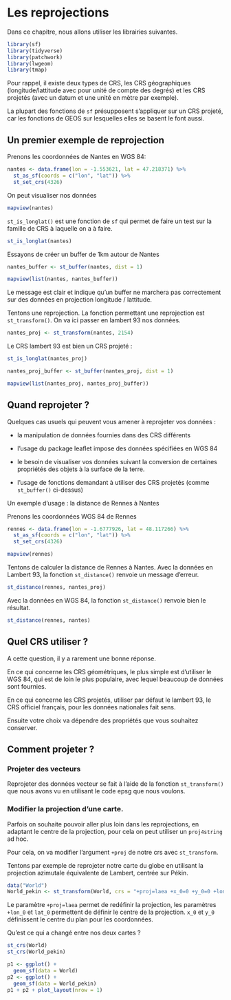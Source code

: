 # Les reprojections {#les-reprojections}

Dans ce chapitre, nous allons utiliser les librairies suivantes.

```r
library(sf)
library(tidyverse)
library(patchwork)
library(lwgeom)
library(tmap)
```


Pour rappel, il existe deux types de CRS, les CRS géographiques (longitude/lattitude avec pour unité de compte des degrés) et les CRS projetés (avec un datum et une unité en mètre par exemple).

La plupart des fonctions de `sf` présupposent s'appliquer sur un CRS projeté, car les fonctions de GEOS sur lesquelles elles se basent le font aussi.

## Un premier exemple de reprojection

Prenons les coordonnées de Nantes en WGS 84: 

```r
nantes <- data.frame(lon = -1.553621, lat = 47.218371) %>%
  st_as_sf(coords = c("lon", "lat")) %>%
  st_set_crs(4326)
```

On peut visualiser nos données

```r
mapview(nantes)
```


`st_is_longlat()` est une fonction de `sf` qui permet de faire un test sur la famille de CRS à laquelle on a à faire.

```r
st_is_longlat(nantes)
```

Essayons de créer un buffer de 1km autour de Nantes

```r
nantes_buffer <- st_buffer(nantes, dist = 1)
```

```r
mapview(list(nantes, nantes_buffer))
```

Le message est clair et indique qu'un buffer ne marchera pas correctement sur des données en projection longitude / lattitude.

Tentons une reprojection. La fonction permettant une reprojection est `st_transform()`.
On va ici passer en lambert 93 nos données.

```r
nantes_proj <- st_transform(nantes, 2154)
```

Le CRS lambert 93 est bien un CRS projeté : 

```r
st_is_longlat(nantes_proj)
```

```r
nantes_proj_buffer <- st_buffer(nantes_proj, dist = 1)
```

```r
mapview(list(nantes_proj, nantes_proj_buffer))
```

## Quand reprojeter ?

Quelques cas usuels qui peuvent vous amener à reprojeter vos données : 

- la manipulation de données fournies dans des CRS différents

- l'usage du package leaflet impose des données spécifiées en WGS 84

- le besoin de visualiser vos données suivant la conversion de certaines propriétés des objets à la surface de la terre.

- l'usage de fonctions demandant à utiliser des CRS projetés (comme `st_buffer()` ci-dessus)

Un exemple d'usage : la distance de Rennes à Nantes

Prenons les coordonnées WGS 84 de Rennes

```r
rennes <- data.frame(lon = -1.6777926, lat = 48.117266) %>%
  st_as_sf(coords = c("lon", "lat")) %>%
  st_set_crs(4326)
```

```r
mapview(rennes)
```

Tentons de calculer la distance de Rennes à Nantes.
Avec la données en Lambert 93, la fonction `st_distance()` renvoie un message d'erreur.

```r
st_distance(rennes, nantes_proj)
```

Avec la données en WGS 84, la fonction `st_distance()` renvoie bien le résultat.

```r
st_distance(rennes, nantes)
```

## Quel CRS utiliser ?

A cette question, il y a rarement une bonne réponse.

En ce qui concerne les CRS géométriques, le plus simple est d'utiliser le WGS 84, qui est de loin le plus populaire, avec lequel beaucoup de données sont fournies.

En ce qui concerne les CRS projetés, utiliser par défaut le lambert 93, le CRS officiel français, pour les données nationales fait sens.

Ensuite votre choix va dépendre des propriétés que vous souhaitez conserver.

## Comment projeter ?

### Projeter des vecteurs

Reprojeter des données vecteur se fait à l'aide de la fonction `st_transform()` que nous avons vu en utilisant le code epsg que nous voulons.

### Modifier la projection d'une carte.

Parfois on souhaite pouvoir aller plus loin dans les reprojections, en adaptant le centre de la projection, pour cela on peut utiliser un `proj4string` ad hoc.

Pour cela, on va modifier l'argument `+proj` de notre crs avec `st_transform`.

Tentons par exemple de reprojeter notre carte du globe en utilisant la projection azimutale équivalente de Lambert, centrée sur Pékin.

```r
data("World")
World_pekin <- st_transform(World, crs = "+proj=laea +x_0=0 +y_0=0 +lon_0=116 +lat_0=40")
```

Le paramètre `+proj=laea` permet de redéfinir la projection, les paramètres `+lon_0` et `lat_0` permettent de définir le centre de la projection. `x_0` et `y_0` définissent le centre du plan pour les coordonnées.

Qu'est ce qui a changé entre nos deux cartes ?

```r
st_crs(World)
st_crs(World_pekin)
```

```r
p1 <- ggplot() +
  geom_sf(data = World)
p2 <- ggplot() +
  geom_sf(data = World_pekin)
p1 + p2 + plot_layout(nrow = 1)
```
